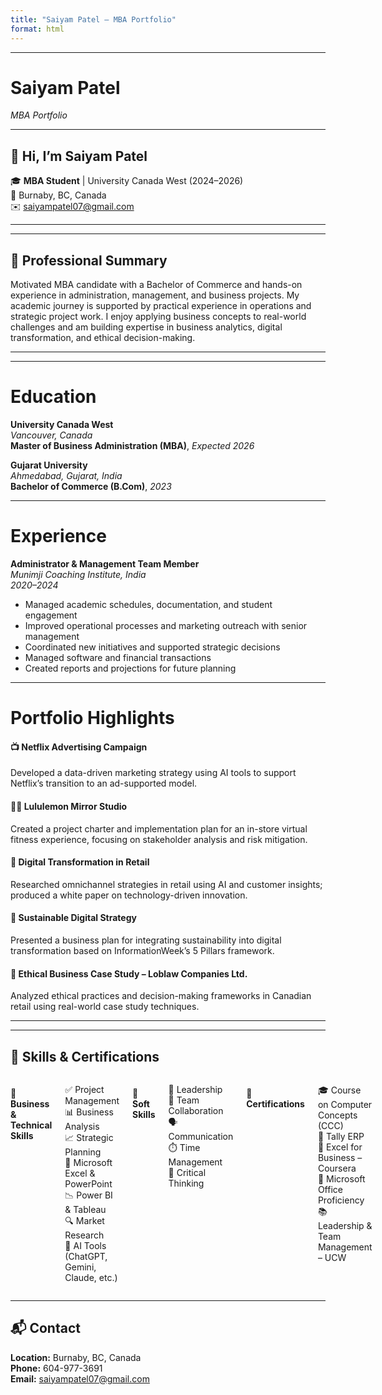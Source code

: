 ```yaml
---
title: "Saiyam Patel – MBA Portfolio"
format: html
---
```



---





# Saiyam Patel
_MBA Portfolio_

---

::: {.callout-tip}
## 👋 Hi, I'm Saiyam Patel
🎓 **MBA Student** | University Canada West (2024–2026)  
📍 Burnaby, BC, Canada  
✉️ [saiyampatel07@gmail.com](mailto:saiyampatel07@gmail.com)
:::


---


---


::: {.callout-note}
## 🌟 Professional Summary

Motivated MBA candidate with a Bachelor of Commerce and hands-on experience in administration, management, and business projects. My academic journey is supported by practical experience in operations and strategic project work. I enjoy applying business concepts to real-world challenges and am building expertise in business analytics, digital transformation, and ethical decision-making.
:::

---

---


# Education

**University Canada West**  
_Vancouver, Canada_  
**Master of Business Administration (MBA)**, _Expected 2026_

**Gujarat University**  
_Ahmedabad, Gujarat, India_  
**Bachelor of Commerce (B.Com)**, _2023_

---


# Experience

**Administrator & Management Team Member**  
_Munimji Coaching Institute, India_  
_2020–2024_

- Managed academic schedules, documentation, and student engagement
- Improved operational processes and marketing outreach with senior management
- Coordinated new initiatives and supported strategic decisions
- Managed software and financial transactions
- Created reports and projections for future planning

---



# Portfolio Highlights

::: {.callout-tip}
#### 📺 Netflix Advertising Campaign
Developed a data-driven marketing strategy using AI tools to support Netflix’s transition to an ad-supported model.
:::

::: {.callout-note}
#### 🏋️‍♂️ Lululemon Mirror Studio
Created a project charter and implementation plan for an in-store virtual fitness experience, focusing on stakeholder analysis and risk mitigation.
:::

::: {.callout-tip}
#### 🛒 Digital Transformation in Retail
Researched omnichannel strategies in retail using AI and customer insights; produced a white paper on technology-driven innovation.
:::

::: {.callout-note}
#### 🌱 Sustainable Digital Strategy
Presented a business plan for integrating sustainability into digital transformation based on InformationWeek’s 5 Pillars framework.
:::

::: {.callout-tip}
#### 🏪 Ethical Business Case Study – Loblaw Companies Ltd.
Analyzed ethical practices and decision-making frameworks in Canadian retail using real-world case study techniques.
:::

---


---

## 🧠 Skills & Certifications

::: {.columns}
#### 💼 Business & Technical Skills
✅ Project Management  
📊 Business Analysis  
📈 Strategic Planning  
📎 Microsoft Excel & PowerPoint  
📉 Power BI & Tableau  
🔍 Market Research  
🤖 AI Tools (ChatGPT, Gemini, Claude, etc.)

#### 🤝 Soft Skills
👥 Leadership  
🤝 Team Collaboration  
🗣️ Communication  
⏱️ Time Management  
🧠 Critical Thinking

#### 📜 Certifications
🎓 Course on Computer Concepts (CCC)  
💼 Tally ERP  
📘 Excel for Business – Coursera  
🧾 Microsoft Office Proficiency  
📚 Leadership & Team Management – UCW
:::


---

## 📬 Contact

::: {.callout-tip}
**Location:** Burnaby, BC, Canada  
**Phone:** 604-977-3691  
**Email:** [saiyampatel07@gmail.com](mailto:saiyampatel07@gmail.com)
:::


